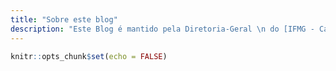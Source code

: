 ```yaml
---
title: "Sobre este blog"
description: "Este Blog é mantido pela Diretoria-Geral \n do [IFMG - Campus Formiga](https://formiga.ifmg.edu.br/).\n. O objetivo é divulgar relatórios e estatísticas sobre os cursos ofertados pelo campus."
---
```


```r
knitr::opts_chunk$set(echo = FALSE)
```
